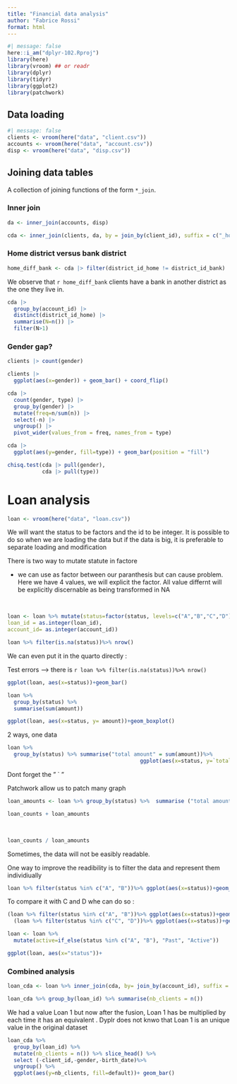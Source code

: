 ```yaml
---
title: "Financial data analysis"
author: "Fabrice Rossi"
format: html
---
```


```r
#| message: false
here::i_am("dplyr-102.Rproj")
library(here)
library(vroom) ## or readr
library(dplyr)
library(tidyr)
library(ggplot2)
library(patchwork)
```

## Data loading

```r
#| message: false
clients <- vroom(here("data", "client.csv"))
accounts <- vroom(here("data", "account.csv"))
disp <- vroom(here("data", "disp.csv"))
```

## Joining data tables

A collection of joining functions of the form `*_join`.

### Inner join

```r
da <- inner_join(accounts, disp)
```

```r
cda <- inner_join(clients, da, by = join_by(client_id), suffix = c("_home", "_bank"))
```

### Home district versus bank district

```r
home_diff_bank <- cda |> filter(district_id_home != district_id_bank) |> nrow()
```

We observe that `r home_diff_bank` clients have a bank in another district as the one they live in.

```r
cda |>
  group_by(account_id) |> 
  distinct(district_id_home) |> 
  summarise(N=n()) |> 
  filter(N>1)
```

### Gender gap?

```r
clients |> count(gender)
```

```r
clients |> 
  ggplot(aes(x=gender)) + geom_bar() + coord_flip()
```

```r
cda |> 
  count(gender, type) |>
  group_by(gender) |>
  mutate(freq=n/sum(n)) |>
  select(-n) |> 
  ungroup() |>
  pivot_wider(values_from = freq, names_from = type)
```

```r
cda |>
  ggplot(aes(y=gender, fill=type)) + geom_bar(position = "fill")
```

```r
chisq.test(cda |> pull(gender),
           cda |> pull(type))
```

# Loan analysis

```r
loan <- vroom(here("data", "loan.csv"))
```

We will want the status to be factors and the id to be integer. It is possible to do so when we are loading the data but if the data is big, it is preferable to separate loading and modification

There is two way to mutate statute in factore

-   we can use as factor between our paranthesis but can cause problem. Here we have 4 values, we will explicit the factor. All value differnt will be explicitly discernable as being transformed in NA

 

```r
loan <- loan %>% mutate(status=factor(status, levels=c("A","B","C","D")),
loan_id = as.integer(loan_id),
account_id= as.integer(account_id))
```

```r
loan %>% filter(is.na(status))%>% nrow()
```

We can even put it in the quarto directly :

Test errors --\> there is `r loan %>% filter(is.na(status))%>% nrow()`

```r
ggplot(loan, aes(x=status))+geom_bar()
```

```r
loan %>%
  group_by(status) %>%
  summarise(sum(amount))
```

```r
ggplot(loan, aes(x=status, y= amount))+geom_boxplot()
```

2 ways, one data

```r
loan %>% 
  group_by(status) %>% summarise("total amount" = sum(amount))%>%
                                          ggplot(aes(x=status, y=`total amount`))+geom_col()
```

Dont forget the " \` "

Patchwork allow us to patch many graph

```r
loan_amounts <- loan %>% group_by(status) %>%  summarise ("total amount") = sum(amount)) %>% ggplot(aes(x=status, y=`total amount`))+geom_col()
```

```r
loan_counts + loan_amounts
```

 

```r
loan_counts / loan_amounts
```

Sometimes, the data will not be easibly readable.

One way to improve the readibility is to filter the data and represent them individiually

```r
loan %>% filter(status %in% c("A", "B"))%>% ggplot(aes(x=status))+geom_bar()
```

To compare it with C and D whe can do so :

```r
(loan %>% filter(status %in% c("A", "B"))%>% ggplot(aes(x=status))+geom_bar()) +
  (loan %>% filter(status %in% c("C", "D"))%>% ggplot(aes(x=status))+geom_bar())
```

```r
loan <- loan %>% 
  mutate(active=if_else(status %in% c("A", "B"), "Past", "Active"))
```

```r
ggplot(loan, aes(x="status"))+
```

### Combined analysis

```r
loan_cda <- loan %>% inner_join(cda, by= join_by(account_id), suffix = c("_loan", "_account"))
```

```r
loan_cda %>% group_by(loan_id) %>% summarise(nb_clients = n())
```

We had a value Loan 1 but now after the fusion, Loan 1 has be multiplied by each time it has an equivalent . Dyplr does not knwo that Loan 1 is an unique value in the original dataset

```r
loan_cda %>% 
  group_by(loan_id) %>% 
  mutate(nb_clients = n()) %>% slice_head() %>%
  select (-client_id,-gender,-birth_date)%>%
  ungroup() %>% 
  ggplot(aes(y=nb_clients, fill=default))+ geom_bar()
```
